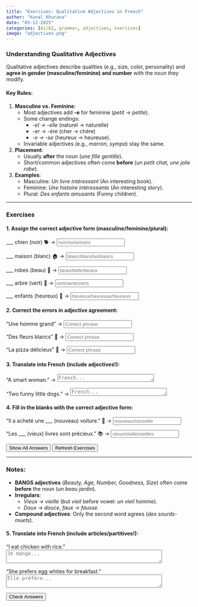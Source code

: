 ```yaml
---
title: "Exercises: Qualitative Adjectives in French"  
author: "Kunal Khurana"  
date: "05-12-2025"  
categories: [A1/A2, grammar, adjectives, exercises]  
image: "adjectives.png"  
---
```


::: {.content-visible when-profile="english"}  

### Understanding Qualitative Adjectives  
Qualitative adjectives describe qualities (e.g., size, color, personality) and **agree in gender (masculine/feminine) and number** with the noun they modify.  

#### Key Rules:  
1. **Masculine vs. Feminine**:  
   - Most adjectives add **-e** for feminine (*petit → petite*).  
   - Some change endings:  
     - *-el → -elle* (naturel → naturelle)  
     - *-er → -ère* (cher → chère)  
     - *-x → -se* (heureux → heureuse).  
   - Invariable adjectives (e.g., *marron, sympa*) stay the same.  

2. **Placement**:  
   - Usually **after** the noun (*une fille gentille*).  
   - Short/common adjectives often come **before** (*un petit chat, une jolie robe*).  

3. **Examples**:  
   - Masculine: *Un livre intéressant* (An interesting book).  
   - Feminine: *Une histoire intéressante* (An interesting story).  
   - Plural: *Des enfants amusants* (Funny children).  

---

### Exercises  

#### 1. Assign the correct adjective form (masculine/feminine/plural):  
___ chien (noir) 🐕 → <input type="text" placeholder="noir/noire/noirs" oninput="checkAnswer(this, 'noir')"><span style="margin-left:10px;"></span>  

___ maison (blanc) 🏠 → <input type="text" placeholder="blanc/blanche/blancs" oninput="checkAnswer(this, 'blanche')"><span style="margin-left:10px;"></span>  

___ robes (beau) 👗 → <input type="text" placeholder="beau/belle/beaux" oninput="checkAnswer(this, 'belles')"><span style="margin-left:10px;"></span>  

___ arbre (vert) 🌳 → <input type="text" placeholder="vert/verte/verts" oninput="checkAnswer(this, 'vert')"><span style="margin-left:10px;"></span>  

___ enfants (heureux) 🧒 → <input type="text" placeholder="heureux/heureuse/heureux" oninput="checkAnswer(this, 'heureux')"><span style="margin-left:10px;"></span>  

#### 2. Correct the errors in adjective agreement:  
"Une homme grand" → <input type="text" placeholder="Correct phrase" oninput="checkAnswer(this, 'un homme grand')"><span style="margin-left:10px;"></span>  

"Des fleurs blancs" 🌸 → <input type="text" placeholder="Correct phrase" oninput="checkAnswer(this, 'des fleurs blanches')"><span style="margin-left:10px;"></span>  

"La pizza délicieux" 🍕 → <input type="text" placeholder="Correct phrase" oninput="checkAnswer(this, 'la pizza délicieuse')"><span style="margin-left:10px;"></span>  

#### 3. Translate into French (include adjectives!):  
"A smart woman." → <textarea placeholder="French..." rows="1" cols="30" oninput="checkTranslation(this, 'une femme intelligente')"></textarea><span style="margin-left:10px;"></span>  

"Two funny little dogs." → <textarea placeholder="French..." rows="1" cols="30" oninput="checkTranslation(this, 'deux petits chiens amusants')"></textarea><span style="margin-left:10px;"></span>  

#### 4. Fill in the blanks with the correct adjective form:  
"Il a acheté une ___ (nouveau) voiture." 🚗 → <input type="text" placeholder="nouveau/nouvelle" oninput="checkAnswer(this, 'nouvelle')"><span style="margin-left:10px;"></span>  

"Les ___ (vieux) livres sont précieux." 📚 → <input type="text" placeholder="vieux/vieille/vieilles" oninput="checkAnswer(this, 'vieux')"><span style="margin-left:10px;"></span>  

<button onclick="showAnswers()">Show All Answers</button>  
<button onclick="refreshPage()">Refresh Exercises</button>  


---

### Notes:  
- **BANGS adjectives** (*Beauty, Age, Number, Goodness, Size*) often come **before** the noun (*un beau jardin*).  
- **Irregulars**:  
  - *Vieux → vieille* (but *vieil* before vowel: *un vieil homme*).  
  - *Doux → douce*, *faux → fausse*.  
- **Compound adjectives**: Only the second word agrees (*des sourds-muets*).  



<script>  
function showAnswers() {  
    document.querySelectorAll('input[type="text"]').forEach(input => {  
        const correct = input.getAttribute('oninput').match(/'([^']+)'/)[1];  
        input.value = correct;  
        const feedback = input.nextElementSibling;  
        feedback.textContent = "✓ Correct!";  
        feedback.style.color = "green";  
    });  
}  

function refreshPage() {  
    location.reload();  
}  
</script>  




#### 5. Translate into French (include articles/partitives!):  
"I eat chicken with rice."  
<textarea placeholder="Je mange..." rows="2" cols="50" oninput="checkTranslation(this, 'Je mange du poulet avec du riz')"></textarea><span style="margin-left:10px;"></span>  

"She prefers egg whites for breakfast."  
<textarea placeholder="Elle préfère..." rows="2" cols="50" oninput="checkTranslation(this, 'Elle préfère les blancs d’œufs pour le petit-déjeuner')"></textarea><span style="margin-left:10px;"></span>  

<button onclick="checkAllAnswers()">Check Answers</button>  

<script>  
function checkAnswer(input, correctAnswer) {  
    const feedback = input.nextElementSibling;  
    if (input.value.trim().toLowerCase() === correctAnswer.toLowerCase()) {  
        feedback.textContent = "✓ Correct!";  
        feedback.style.color = "green";  
    } else if (input.value.trim()) {  
        feedback.textContent = "✗ Try again!";  
        feedback.style.color = "red";  
    }  
}  

function checkAllAnswers() {  
    document.querySelectorAll('input[type="text"]').forEach(input => {  
        const correct = input.getAttribute('oninput').match(/'([^']+)'/)[1];  
        checkAnswer(input, correct);  
    });  

    document.querySelectorAll('textarea').forEach(textarea => {  
        const correct = textarea.getAttribute('oninput').match(/'([^']+)'/)[1];  
        checkTranslation(textarea, correct);  
    });  
}  

function checkTranslation(textarea, correctAnswer) {  
    const feedback = textarea.nextElementSibling;  
    if (textarea.value.trim().toLowerCase() === correctAnswer.toLowerCase()) {  
        feedback.textContent = "✓ Correct!";  
        feedback.style.color = "green";  
    } else if (textarea.value.trim()) {  
        feedback.textContent = "✗ Try again!";  
        feedback.style.color = "red";  
    }  
}  

function checkAllAnswers() {  
    document.querySelectorAll('input[type="text"]').forEach(input => {  
        const correct = input.getAttribute('oninput').match(/'([^']+)'/)[1];  
        input.value = correct;  
        const feedback = input.nextElementSibling;  
        feedback.textContent = "✓ Correct!";  
        feedback.style.color = "green";  
    });  

    document.querySelectorAll('textarea').forEach(textarea => {  
        const correct = textarea.getAttribute('oninput').match(/'([^']+)'/)[1];  
        textarea.value = correct;  
        const feedback = textarea.nextElementSibling;  
        feedback.textContent = "✓ Correct!";  
        feedback.style.color = "green";  
    });  
}  
</script>  

:::
